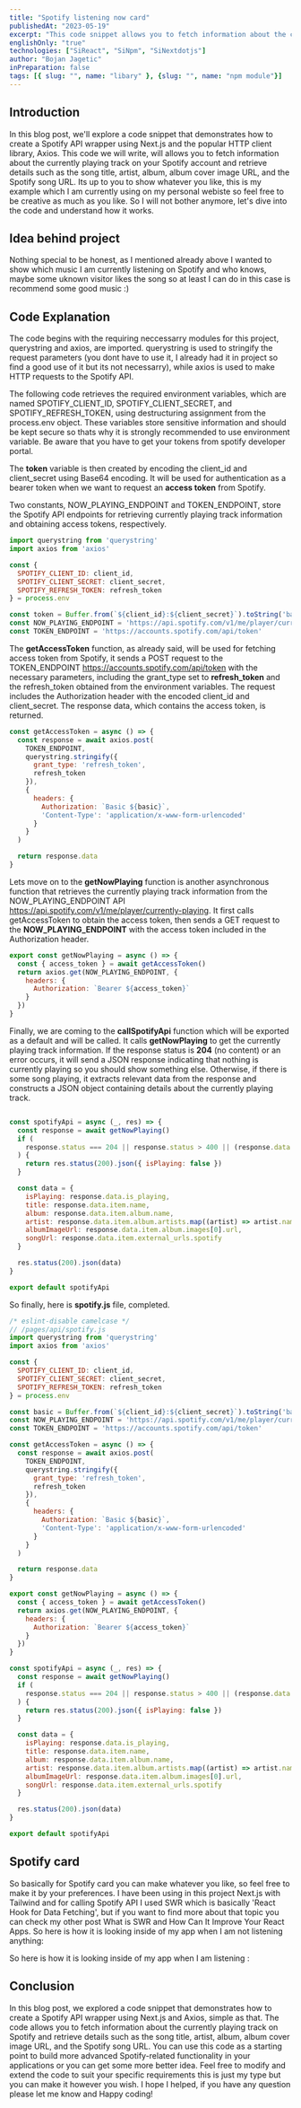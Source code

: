 ```yaml
---
title: "Spotify listening now card"
publishedAt: "2023-05-19"
excerpt: "This code snippet allows you to fetch information about the currently playing track on Spotify and retrieve details such as the song title, artist, album, album cover image URL, and the Spotify song URL."
englishOnly: "true"
technologies: ["SiReact", "SiNpm", "SiNextdotjs"]
author: "Bojan Jagetic"
inPreparation: false
tags: [{ slug: "", name: "libary" }, {slug: "", name: "npm module"}]
--- 
```


## Introduction
In this blog post, we'll explore a code snippet that demonstrates how to create a <Link href="https://www.spotify.com/">Spotify</Link> API wrapper using Next.js and the popular HTTP client library, <Link href="https://axios-http.com/docs/intro">Axios</Link>. This code we will write, will allows you to fetch information about the currently playing track on your Spotify account and retrieve details such as the song title, artist, album, album cover image URL, and the Spotify song URL. Its up to you to show whatever you like, this is my example which I am currently using on my <Link href="https://bojanjagetic.com">personal webiste</Link> so feel free to be creative as much as you like. So I will not bother anymore, let's dive into the code and understand how it works.

## Idea behind project

Nothing special to be honest, as I mentioned already above I wanted to show which music I am currently listening on Spotify and who knows, maybe some uknown visitor likes the song so at least I can do in this case is recommend some good music :)

## Code Explanation
The code begins with the requiring neccessarry modules for this project, querystring and axios, are imported. <Link href="https://www.npmjs.com/package/querystring">querystring</Link> is used to stringify the request parameters (you dont have to use it, I already had it in project so find a good use of it but its not necessarry), while <Link href="https://axios-http.com/docs/intro">axios</Link> is used to make HTTP requests to the Spotify API.

The following code retrieves the required environment variables, which are named SPOTIFY_CLIENT_ID, SPOTIFY_CLIENT_SECRET, and SPOTIFY_REFRESH_TOKEN, using destructuring assignment from the process.env object. These variables store sensitive information and should be kept secure so thats why it is strongly recommended to use environment variable. Be aware that you have to get your tokens from spotify developer portal.


The __token__ variable is then created by encoding the client_id and client_secret using Base64 encoding. It will be used for authentication as a bearer token when we want to request an __access token__ from Spotify.


Two constants, NOW_PLAYING_ENDPOINT and TOKEN_ENDPOINT, store the Spotify API endpoints for retrieving currently playing track information and obtaining access tokens, respectively.

```js
import querystring from 'querystring'
import axios from 'axios'

const {
  SPOTIFY_CLIENT_ID: client_id,
  SPOTIFY_CLIENT_SECRET: client_secret,
  SPOTIFY_REFRESH_TOKEN: refresh_token
} = process.env

const token = Buffer.from(`${client_id}:${client_secret}`).toString('base64')
const NOW_PLAYING_ENDPOINT = 'https://api.spotify.com/v1/me/player/currently-playing'
const TOKEN_ENDPOINT = 'https://accounts.spotify.com/api/token'

```



The __getAccessToken__ function, as already said, will be used for fetching access token from Spotify, it sends a POST request to the TOKEN_ENDPOINT <Adjusted>https://accounts.spotify.com/api/token</Adjusted> with the necessary parameters, including the grant_type set to __refresh_token__ and the refresh_token obtained from the environment variables. The request includes the Authorization header with the encoded client_id and client_secret. The response data, which contains the access token, is returned.

```js
const getAccessToken = async () => {
  const response = await axios.post(
    TOKEN_ENDPOINT,
    querystring.stringify({
      grant_type: 'refresh_token',
      refresh_token
    }),
    {
      headers: {
        Authorization: `Basic ${basic}`,
        'Content-Type': 'application/x-www-form-urlencoded'
      }
    }
  )

  return response.data
}
```

Lets move on to the __getNowPlaying__ function is another asynchronous function that retrieves the currently playing track information from the NOW_PLAYING_ENDPOINT API <Adjusted>https://api.spotify.com/v1/me/player/currently-playing</Adjusted>. It first calls getAccessToken to obtain the access token, then sends a GET request to the __NOW_PLAYING_ENDPOINT__ with the access token included in the Authorization header. 

```js
export const getNowPlaying = async () => {
  const { access_token } = await getAccessToken()
  return axios.get(NOW_PLAYING_ENDPOINT, {
    headers: {
      Authorization: `Bearer ${access_token}`
    }
  })
}
```

Finally, we are coming to the __callSpotifyApi__ function which will be exported as a default and will be called. It calls __getNowPlaying__ to get the currently playing track information. If the response status is __204__ (no content) or an error occurs, it will send a JSON response indicating that nothing is currently playing so you should show something else. Otherwise, if there is some song playing, it extracts relevant data from the response and constructs a JSON object containing details about the currently playing track.  

```js

const spotifyApi = async (_, res) => {
  const response = await getNowPlaying()
  if (
    response.status === 204 || response.status > 400 || (response.data && response.data.currently_playing_type !== 'track')
  ) {
    return res.status(200).json({ isPlaying: false })
  }

  const data = {
    isPlaying: response.data.is_playing,
    title: response.data.item.name,
    album: response.data.item.album.name,
    artist: response.data.item.album.artists.map((artist) => artist.name).join(', '),
    albumImageUrl: response.data.item.album.images[0].url,
    songUrl: response.data.item.external_urls.spotify
  }

  res.status(200).json(data)
}

export default spotifyApi

```

So finally, here is __spotify.js__ file, completed.

```js
/* eslint-disable camelcase */
// /pages/api/spotify.js
import querystring from 'querystring'
import axios from 'axios'

const {
  SPOTIFY_CLIENT_ID: client_id,
  SPOTIFY_CLIENT_SECRET: client_secret,
  SPOTIFY_REFRESH_TOKEN: refresh_token
} = process.env

const basic = Buffer.from(`${client_id}:${client_secret}`).toString('base64')
const NOW_PLAYING_ENDPOINT = 'https://api.spotify.com/v1/me/player/currently-playing'
const TOKEN_ENDPOINT = 'https://accounts.spotify.com/api/token'

const getAccessToken = async () => {
  const response = await axios.post(
    TOKEN_ENDPOINT,
    querystring.stringify({
      grant_type: 'refresh_token',
      refresh_token
    }),
    {
      headers: {
        Authorization: `Basic ${basic}`,
        'Content-Type': 'application/x-www-form-urlencoded'
      }
    }
  )

  return response.data
}

export const getNowPlaying = async () => {
  const { access_token } = await getAccessToken()
  return axios.get(NOW_PLAYING_ENDPOINT, {
    headers: {
      Authorization: `Bearer ${access_token}`
    }
  })
}

const spotifyApi = async (_, res) => {
  const response = await getNowPlaying()
  if (
    response.status === 204 || response.status > 400 || (response.data && response.data.currently_playing_type !== 'track')
  ) {
    return res.status(200).json({ isPlaying: false })
  }

  const data = {
    isPlaying: response.data.is_playing,
    title: response.data.item.name,
    album: response.data.item.album.name,
    artist: response.data.item.album.artists.map((artist) => artist.name).join(', '),
    albumImageUrl: response.data.item.album.images[0].url,
    songUrl: response.data.item.external_urls.spotify
  }

  res.status(200).json(data)
}

export default spotifyApi
```

## Spotify card

So basically for Spotify card you can make whatever you like, so feel free to make it by your preferences. I have been using in this project Next.js with Tailwind and for calling Spotify API I used <Link href="https://swr.vercel.app/">SWR</Link> which is basically 'React Hook for Data Fetching', but if you want to find more about that topic you can check my other post <Link href="https://www.bojanjagetic.com/post/swr"> What is SWR and How Can It Improve Your React Apps</Link>.
So here is how it is looking inside of my app when I am not listening anything:

<CloudinaryImage src="https://res.cloudinary.com/dr1sm5gnj/image/upload/v1685724812/igutech/post_data/Screenshot_from_2023-06-02_23-52-20_yltveo.png" alt="Spotify card not playing" text="Spotify card not playing" />

So here is how it is looking inside of my app when I am listening :

<CloudinaryImage src="https://res.cloudinary.com/dr1sm5gnj/image/upload/v1685725010/igutech/post_data/Screenshot_from_2023-06-02_23-56-13_agrotn.png" alt="Spotify card playing" text="Spotify card playing" />

<CloudinaryImage src="https://res.cloudinary.com/dr1sm5gnj/image/upload/v1685725083/igutech/post_data/Screenshot_from_2023-06-02_23-57-50_rj2i9c.png" alt="Spotify card playing zoomed" text="Spotify card playing zoomed" />

## Conclusion

In this blog post, we explored a code snippet that demonstrates how to create a Spotify API wrapper using Next.js and Axios, simple as that. The code allows you to fetch information about the currently playing track on Spotify and retrieve details such as the song title, artist, album, album cover image URL, and the Spotify song URL. You can use this code as a starting point to build more advanced Spotify-related functionality in your applications or you can get some more better idea. Feel free to modify and extend the code to suit your specific requirements this is just my type but you can make it however you wish. I hope I helped, if you have any question please let me know and Happy coding!